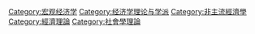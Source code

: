 [[Category:宏观经济学|Category:宏观经济学]]
[[Category:经济学理论与学派|Category:经济学理论与学派]]
[[Category:非主流經濟學|Category:非主流經濟學]]
[[Category:經濟理論|Category:經濟理論]]
[[Category:社會學理論|Category:社會學理論]]